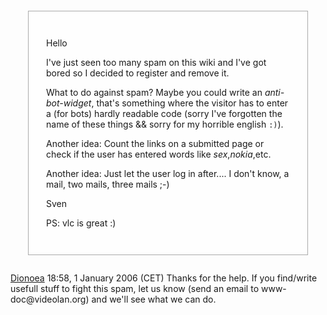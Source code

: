 <div style="border: 1px solid #aaa; background-color: #fefefe; padding: 2em;  margin: 2em;">
Hello

I've just seen too many spam on this wiki and I've got bored so I decided to register and remove it.

What to do against spam? Maybe you could write an ''anti-bot-widget'', that's something where the visitor has to enter a (for bots) hardly readable code (sorry I've forgotten the name of these things && sorry for my horrible english <code>:)</code>).

Another idea: Count the links on a submitted page or check if the user has entered words like ''sex'',''nokia'',etc.

Another idea: Just let the user log in after.... I don't know, a mail, two mails, three mails ;-)


Sven

PS: vlc is great :)
</div>

[[User:Dionoea|Dionoea]] 18:58, 1 January 2006 (CET) Thanks for the help. If you find/write usefull stuff to fight this spam, let us know (send an email to www-doc@videolan.org) and we'll see what we can do.
